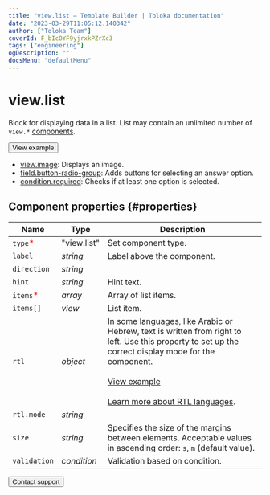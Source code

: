 ```yaml
---
title: "view.list — Template Builder | Toloka documentation"
date: "2023-03-29T11:05:12.140342"
author: ["Toloka Team"]
coverId: F_bIcOYF9yjrxkPZrXc3
tags: ["engineering"]
ogDescription: ""
docsMenu: "defaultMenu"
---
```



# view.list

Block for displaying data in a list. List may contain an unlimited number of `view.*` [components](/docs/template-builder/reference).

<Button themeColor="light" view="default" size="l" type="link" url="https://ya.cc/t/ATPjrNYU3vUaRK">View example</Button>

<Cut title="Components used in the example">

- [view.image](/docs/template-builder/reference/view.image): Displays an image.
- [field.button-radio-group](/docs/template-builder/reference/field.button-radio-group): Adds buttons for selecting an answer option.
- [condition.required](/docs/template-builder/reference/condition.required): Checks if at least one option is selected.

</Cut>

## Component properties {#properties}

**Name** | **Type** | **Description**
----- | ----- | -----
`type`<span style="color: red">\*</span> | "view.list" | Set component type.
`label` | _string_ | Label above the component.
`direction` | _string_ | <ViewListTable1/>
`hint` | _string_ | Hint text.
`items`<span style="color: red">\*</span> | _array_ | Array of list items.
`items[]` | _view_ | List item.
`rtl` | _object_ | In some languages, like Arabic or Hebrew, text is written from right to left. Use this property to set up the correct display mode for the component.<br/><br/>[View example](https://ya.cc/t/tq6fCNm_3ttFBW)<br/><br/>[Learn more about RTL languages](https://www.w3.org/International/questions/qa-scripts).
`rtl.mode` | _string_ | <ViewListTable2/>
`size` | _string_ | Specifies the size of the margins between elements. Acceptable values in ascending order: `s`, `m` (default value).
`validation` | _condition_ | Validation based on condition.

<Button themeColor="light" view="default" size="l" type="link" url="/docs/guide/troubleshooting/support?form-source=template-builder-reference-view-list">Contact support</Button>